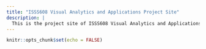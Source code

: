 ```yaml
---
title: "ISSS608 Visual Analytics and Applications Project Site"
description: |
  This is the project site of ISSS608 Visual Analytics and Applications
---
```


```r
knitr::opts_chunk$set(echo = FALSE)
```

